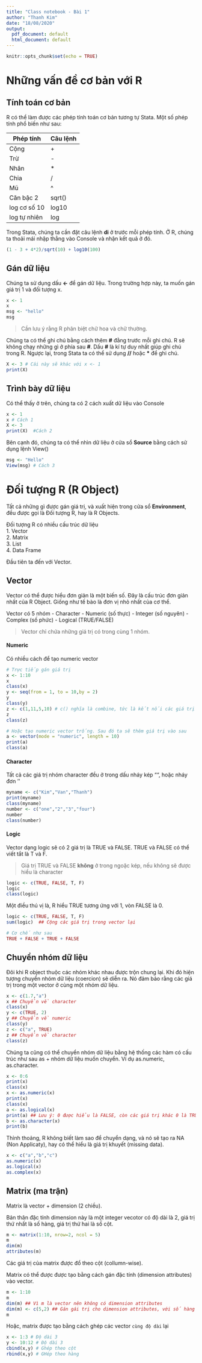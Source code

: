 ```yaml
---
title: "Class notebook - Bài 1"
author: "Thanh Kim"
date: "18/08/2020"
output:
  pdf_document: default
  html_document: default
---
```

```r
knitr::opts_chunk$set(echo = TRUE)
```


Những vấn đề cơ bản với R
=========================

## Tính toán cơ bản
R có thể làm được các phép tính toán cơ bản tương tự Stata. Một số phép tính phổ biến như sau:

|Phép tính|Câu lệnh|  
|---------|--------|  
| Cộng | + |
| Trừ | - |
| Nhân | * |
| Chia | / |
| Mũ | ^ |
| Căn bậc 2 | sqrt() |
| log cơ số 10 | log10 |
| log tự nhiên | log |

Trong Stata, chúng ta cần đặt câu lệnh **di** ở trước mỗi phép tính. Ở R, chúng ta thoải mái nhập thẳng vào Console và nhận kết quả ở đó.
```r
(1 - 3 + 4*2)/sqrt(10) + log10(100)
```

## Gán dữ liệu
Chúng ta sử dụng dấu **<-** để gán dữ liệu. Trong trường hợp này, ta muốn gán giá trị 1 và đối tượng x.  
```r
x <- 1
x
msg <- "hello"
msg
```

>Cần lưu ý rằng R phân biệt chữ hoa và chữ thường.  

Chúng ta có thể ghi chú bằng cách thêm **#** đằng trước mỗi ghi chú. R sẽ không chạy những gì ở phía sau __#__.
Dấu **#** là kí tự duy nhất giúp ghi chú trong R. Ngược lại, trong Stata ta có thể sử dụng **//** hoặc __\*__  để ghi chú.

```r
X <- 3 # Cái này sẽ khác với x <- 1
print(X)
```

## Trình bày dữ liệu
Có thể thấy ở trên, chúng ta có 2 cách xuất dữ liệu vào Console
```r
x <- 1 
x # Cách 1
X <- 3
print(X)  #Cách 2
```

Bên cạnh đó, chúng ta có thể nhìn dữ liệu ở cửa sổ __Source__ bằng cách sử dụng lệnh View()
```r
msg <- "Hello"
View(msg) # Cách 3
```

Đối tượng R (R Object)
======================
Tất cả những gì được gán giá trị, và xuất hiện trong cửa sổ __Environment__, đều được gọi là Đối tượng R, hay là R Objects.

Đối tượng R có nhiều cấu trúc dữ liệu  
1. Vector  
2. Matrix  
3. List  
4. Data Frame  

Đầu tiên ta đến với Vector.

## Vector
Vector có thể được hiểu đơn giản là một biến số.
Đây là cấu trúc đơn giản nhất của R Object. Giống như tế bào là đơn vị nhỏ nhất của cơ thể.

Vector có 5 nhóm
- Character
- Numeric (số thực)
- Integer (số nguyên)
- Complex (số phức)
- Logical (TRUE/FALSE)

>Vector chỉ chứa những giá trị có trong cùng 1 nhóm.

#### Numeric
Có nhiều cách để tạo numeric vector

```r
# Trực tiếp gán giá trị
x <- 1:10 
x
class(x)
y <- seq(from = 1, to = 10,by = 2)
y
class(y)
z <- c(1,11,5,10) # c() nghĩa là combine, tức là kết nối các giá trị thành vector
z
class(z)

# Hoặc tạo numeric vector trống. Sau đó ta sẽ thêm giá trị vào sau
a <- vector(mode = "numeric", length = 10)
print(a)
class(a)
```

#### Character
Tất cả các giá trị nhóm character đều ở trong dấu nháy kép "", hoặc nháy đơn ''
```r
myname <- c("Kim","Van","Thanh")
print(myname)
class(myname)
number <- c("one","2","3","four")
number
class(number)
```

#### Logic

Vector dạng logic sẽ có 2 giá trị là TRUE và FALSE. TRUE và FALSE có thể viết tắt là T và F.

> Giá trị TRUE và FALSE **không** ở trong ngoặc kép, nếu không sẽ được hiểu là character

```r
logic <- c(TRUE, FALSE, T, F)
logic
class(logic)
```

Một điều thú vị là, R hiểu TRUE tương ứng với 1, vòn FALSE là 0.

```r
logic <- c(TRUE, FALSE, T, F)
sum(logic)  ## Cộng các giá trị trong vector lại

# Cơ chế như sau
TRUE + FALSE + TRUE + FALSE
```


## Chuyển nhóm dữ liệu

Đôi khi R object thuộc các nhóm khác nhau được trộn chung lại. Khi đó hiện tượng chuyển nhóm dữ liệu (coercion) sẽ diễn ra. Nó đảm bảo rằng các giá trị trong một vector ở cùng một nhóm dữ liệu.

```r
x <- c(1.7,"a")
x ## Chuyển về character
class(x)
y <- c(TRUE, 2) 
y ## Chuyển về numeric
class(y)
z <- c("a", TRUE)
z ## Chuyển về character
class(z)
```

Chúng ta cũng có thể chuyển nhóm dữ liệu bằng hệ thống các hàm có cấu trúc như sau as + nhóm dữ liệu muốn chuyển. Ví dụ as.numeric, as.character.

```r
x <- 0:6
print(x)
class(x)
x <- as.numeric(x)
print(x)
class(x)
a <- as.logical(x)
print(a) ## Lưu ý: 0 được hiểu là FALSE, còn các giá trị khác 0 là TRUE
b <- as.character(x)
print(b)
```

Thỉnh thoảng, R không biết làm sao để chuyển dạng, và nó sẽ tạo ra NA (Non Applicaty), hay có thể hiểu là giá trị khuyết (missing data).

```r
x <- c("a","b","c")
as.numeric(x)
as.logical(x)
as.complex(x)
```























## Matrix (ma trận)
Matrix là vector + dimension (2 chiều).

Bản thân đặc tính dimension này là một integer vecotor có độ dài là 2, giá trị thứ nhất là số hàng, giá trị thứ hai là số cột.

```r
m <- matrix(1:10, nrow=2, ncol = 5)
m
dim(m)
attributes(m)
```

Các giá trị của matrix được đổ theo cột (collumn-wise).

Matrix có thể được được tạo bằng cách gán đặc tính (dimension attributes) vào vector.
```r
m <- 1:10
m
dim(m) ## Vì m là vector nên không có dimension attributes
dim(m) <- c(5,2) ## Gán gái trị cho dimension attributes, với số hàng là 5, số cột là 2
m
```

Hoặc, matrix được tạo bằng cách ghép các vector `cùng độ dài` lại
```r
x <- 1:3 # Độ dài 3
y <- 10:12 # Độ dài 3
cbind(x,y) # Ghép theo cột
rbind(x,y) # GHép theo hàng
```



